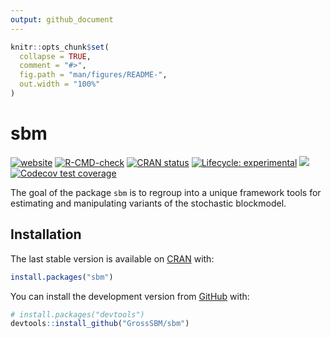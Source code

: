 ```yaml
---
output: github_document
---
```


<!-- README.md is generated from README.Rmd. Please edit that file -->

```r
knitr::opts_chunk$set(
  collapse = TRUE,
  comment = "#>",
  fig.path = "man/figures/README-",
  out.width = "100%"
)
```

# sbm

<!-- badges: start -->
[![website](https://github.com/GrossSBM/sbm/workflows/pkgdown/badge.svg)](https://grosssbm.github.io/sbm/)
[![R-CMD-check](https://github.com/GrossSBM/sbm/actions/workflows/check-standard.yaml/badge.svg)](https://github.com/GrossSBM/sbm/actions/workflows/check-standard.yaml)
[![CRAN status](https://www.r-pkg.org/badges/version/sbm)](https://CRAN.R-project.org/package=sbm)
[![Lifecycle: experimental](https://img.shields.io/badge/lifecycle-experimental-orange.svg)](https://lifecycle.r-lib.org/articles/stages.html#experimental)
[![](https://img.shields.io/github/last-commit/grossSBM/sbm.svg)](https://github.com/GrossSBM/sbm/commits/master)
[![Codecov test coverage](https://codecov.io/gh/GrossSBM/sbm/branch/master/graph/badge.svg)](
https://app.codecov.io/gh/GrossSBM/sbm?branch=master)
<!-- badges: end -->

The goal of the package `sbm` is to regroup into a unique framework tools for estimating and manipulating variants of the stochastic blockmodel.

## Installation

The last stable version is available on [CRAN](https://CRAN.R-project.org/package=sbm ) with:

``` r
install.packages("sbm")
```

You can install the development version from [GitHub](https://github.com/) with:

``` r
# install.packages("devtools")
devtools::install_github("GrossSBM/sbm")
```
